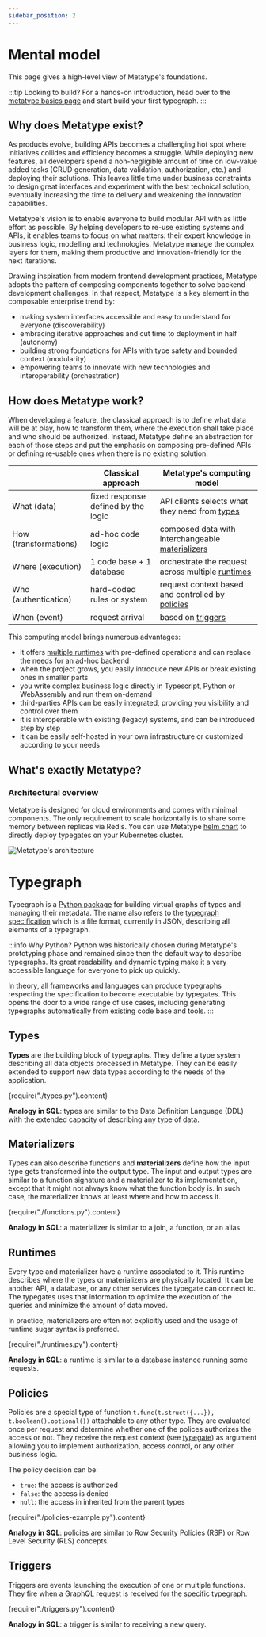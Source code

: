 ```yaml
---
sidebar_position: 2
---
```



# Mental model

This page gives a high-level view of Metatype's foundations.

:::tip Looking to build?
For a hands-on introduction, head over to the [metatype basics page](/docs/tutorials/metatype-basics) and start build your first typegraph.
:::

## Why does Metatype exist?

As products evolve, building APIs becomes a challenging hot spot where initiatives collides and efficiency becomes a struggle. While deploying new features, all developers spend a non-negligible amount of time on low-value added tasks (CRUD generation, data validation, authorization, etc.) and deploying their solutions. This leaves little time under business constraints to design great interfaces and experiment with the best technical solution, eventually increasing the time to delivery and weakening the innovation capabilities.

Metatype's vision is to enable everyone to build modular API with as little effort as possible. By helping developers to re-use existing systems and APIs, it enables teams to focus on what matters: their expert knowledge in business logic, modelling and technologies. Metatype manage the complex layers for them, making them productive and innovation-friendly for the next iterations.

Drawing inspiration from modern frontend development practices, Metatype adopts the pattern of composing components together to solve backend development challenges. In that respect, Metatype is a key element in the composable enterprise trend by:

- making system interfaces accessible and easy to understand for everyone (discoverability)
- embracing iterative approaches and cut time to deployment in half (autonomy)
- building strong foundations for APIs with type safety and bounded context (modularity)
- empowering teams to innovate with new technologies and interoperability (orchestration)

## How does Metatype work?

When developing a feature, the classical approach is to define what data will be at play, how to transform them, where the execution shall take place and who should be authorized. Instead, Metatype define an abstraction for each of those steps and put the emphasis on composing pre-defined APIs or defining re-usable ones when there is no existing solution.

|                       | Classical approach                  | Metatype's computing model                                                                 |
| --------------------- | ----------------------------------- | ------------------------------------------------------------------------------------------ |
| What (data)           | fixed response defined by the logic | API clients selects what they need from [types](/docs/concepts/mental-model#types)            |
| How (transformations) | ad-hoc code logic                   | composed data with interchangeable [materializers](/docs/concepts/mental-model#materializers) |
| Where (execution)     | 1 code base + 1 database            | orchestrate the request across multiple [runtimes](/docs/concepts/mental-model#runtimes)      |
| Who (authentication)  | hard-coded rules or system          | request context based and controlled by [policies](/docs/concepts/mental-model#policies)      |
| When (event)          | request arrival                     | based on [triggers](/docs/concepts/mental-model#triggers)                                     |

This computing model brings numerous advantages:

- it offers [multiple runtimes](/docs/reference/runtimes) with pre-defined operations and can replace the needs for an ad-hoc backend
- when the project grows, you easily introduce new APIs or break existing ones in smaller parts
- you write complex business logic directly in Typescript, Python or WebAssembly and run them on-demand
- third-parties APIs can be easily integrated, providing you visibility and control over them
- it is interoperable with existing (legacy) systems, and can be introduced step by step
- it can be easily self-hosted in your own infrastructure or customized according to your needs

## What's exactly Metatype?

<Metatype />

### Architectural overview

Metatype is designed for cloud environments and comes with minimal components. The only requirement to scale horizontally is to share some memory between replicas via Redis. You can use Metatype [helm chart](https://github.com/metatypedev/charts) to directly deploy typegates on your Kubernetes cluster.

<div className="text-center">

![Metatype's architecture](image.drawio.svg)

</div>


# Typegraph

Typegraph is a [Python package](https://pypi.org/project/typegraph/) for building virtual graphs of types and managing their metadata. The name also refers to the [typegraph specification](/docs/reference/typegraph) which is a file format, currently in JSON, describing all elements of a typegraph.

:::info Why Python?
Python was historically chosen during Metatype's prototyping phase and remained since then the default way to describe typegraphs. Its great readability and dynamic typing make it a very accessible language for everyone to pick up quickly.

In theory, all frameworks and languages can produce typegraphs respecting the specification to become executable by typegates. This opens the door to a wide range of use cases, including generating typegraphs automatically from existing code base and tools.
:::

## Types

**Types** are the building block of typegraphs. They define a type system describing all data objects processed in Metatype. They can be easily extended to support new data types according to the needs of the application.

<CodeBlock language="python">{require("./types.py").content}</CodeBlock>

**Analogy in SQL**: types are similar to the Data Definition Language (DDL) with the extended capacity of describing any type of data.

## Materializers

Types can also describe functions and **materializers** define how the input type gets transformed into the output type. The input and output types are similar to a function signature and a materializer to its implementation, except that it might not always know what the function body is. In such case, the materializer knows at least where and how to access it.

<CodeBlock language="python">{require("./functions.py").content}</CodeBlock>

**Analogy in SQL**: a materializer is similar to a join, a function, or an alias.

## Runtimes

Every type and materializer have a runtime associated to it. This runtime describes where the types or materializers are physically located. It can be another API, a database, or any other services the typegate can connect to. The typegates uses that information to optimize the execution of the queries and minimize the amount of data moved.

In practice, materializers are often not explicitly used and the usage of runtime sugar syntax is preferred.

<CodeBlock language="python">{require("./runtimes.py").content}</CodeBlock>

**Analogy in SQL**: a runtime is similar to a database instance running some requests.

## Policies

Policies are a special type of function `t.func(t.struct({...}), t.boolean().optional())` attachable to any other type. They are evaluated once per request and determine whether one of the polices authorizes the access or not. They receive the request context (see [typegate](/docs/reference/typegate)) as argument allowing you to implement authorization, access control, or any other business logic.

The policy decision can be:

- `true`: the access is authorized
- `false`: the access is denied
- `null`: the access in inherited from the parent types

<CodeBlock language="python">{require("./policies-example.py").content}</CodeBlock>

**Analogy in SQL**: policies are similar to Row Security Policies (RSP) or Row Level Security (RLS) concepts.

## Triggers

Triggers are events launching the execution of one or multiple functions. They fire when a GraphQL request is received for the specific typegraph.

<CodeBlock language="python">{require("./triggers.py").content}</CodeBlock>

**Analogy in SQL**: a trigger is similar to receiving a new query.
